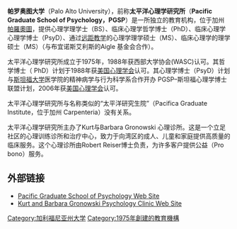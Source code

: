 {{noteTA
|G1=US_CA_Cities
}}
'''帕罗奥图大学'''（Palo Alto University），前称'''太平洋心理学研究所'''（'''Pacific Graduate School of Psychology，PGSP'''）是一所独立的教育机构，位于加州[[帕羅奧圖|帕羅奧圖]]，提供心理学理学士（BS）、临床心理学哲学博士（PhD）、临床心理学心理学博士（PsyD）、通过[[远距教学|远距教学]]的心理学理学硕士（MS）、临床心理学的理学硕士（MS）（与布宜诺斯艾利斯的Aigle 基金会合作）。 

太平洋心理学研究所成立于1975年，1988年获西部大学协会(WASC)认可。其哲学博士（ PhD）计划于1988年获[[美国心理学会|美国心理学会]]认可。其心理学博士（PsyD）计划与[[斯坦福大学|斯坦福大学]]医学院的精神病学与行为科学系合作开办 PGSP–斯坦福心理学博士联盟计划，2006年获[[美国心理学会|美国心理学会]]认可。 

太平洋心理学研究所与名称类似的“太平洋研究生院”（Pacifica Graduate Institute，位于加州 Carpenteria）没有关系。

太平洋心理学研究所主办了Kurt与Barbara Gronowski 心理诊所。这是一个立足社区的心理训练诊所和治疗中心，致力于向湾区的成人、儿童和家庭提供高质量的临床服务。这个心理诊所由Robert Reiser博士负责，为许多客户提供公益（Pro bono）服务。

== 外部链接 ==
*[https://web.archive.org/web/20080223115214/http://www.pgsp.edu/ Pacific Graduate School of Psychology Web Site] 
*[http://www.mentalhealthclinic.org/ Kurt and Barbara Gronowski Psychology Clinic Web Site] {{Wayback|url=http://www.mentalhealthclinic.org/ |date=20120430035309 }}

{{psych-stub}}
{{DEFAULTSORT:Pacific Graduate School of Psychology}}
[[Category:加利福尼亚州大学|Category:加利福尼亚州大学]]
[[Category:1975年創建的教育機構|Category:1975年創建的教育機構]]